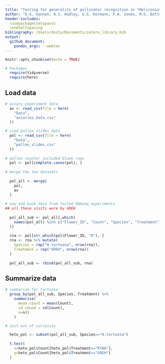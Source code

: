 ```yaml
---
title: "Testing for generality of pollinator recognition in *Heliconia*: Analysis of pollen export"
author: "D.G. Gannon, A.S. Hadley, U.G. Kormann, F.A. Jones, M.G. Betts"
header-includes:
  \usepackage{setspace}
  \onehalfspacing
bibliography: /Users/dusty/Documents/zotero_library.bib
output:
  github_document:
    pandoc_args: --webtex
---
```


```r

knitr::opts_chunk$set(echo = TRUE)

# Packages
  require(tidyverse)
  require(here)

```

## Load data

```r

# aviary experiment data
  av <- read_csv(file = here(
    "Data",
    "aviaries_data.csv"
  ))

# Load pollen slides data
  pol <- read_csv(file = here(
    "Data",
    "pollen_slides.csv"
  ))
  
# pollen counter included blank rows
  pol <- pol[complete.cases(pol), ]
  
# merge the two datasets
  
  pol_all <- merge(
    pol,
    av
  )
  
# now add back data from failed RNAseq experiments
## all these visits were by GREH
  
  pol_all_sub <- pol_all[,which(
    names(pol_all) %in% c("Flower_ID", "Count", "Species", "Treatment")
  )]
  
  rna <- pol[str_which(pol$Flower_ID, "R"), ]
  rna <- rna %>% mutate(
    Species = rep("H.tortuosa", nrow(rna)),
    Treatment = rep("GREH", nrow(rna))
  )
  
  pol_all_sub <- rbind(pol_all_sub, rna)


```


## Summarize data

```r

# summarize for tortuosa
  group_by(pol_all_sub, Species, Treatment) %>%
    summarise(
      mean_count = mean(Count),
      sd_cound = sd(Count),
      n=n()
    )

# Just out of curiosity

  heto_pol <- subset(pol_all_sub, Species=="H.tortuosa")
  
  t.test(
    x=heto_pol$Count[heto_pol$Treatment=="RTAH"],
    y=heto_pol$Count[heto_pol$Treatment=="GREH"]
  )

```









